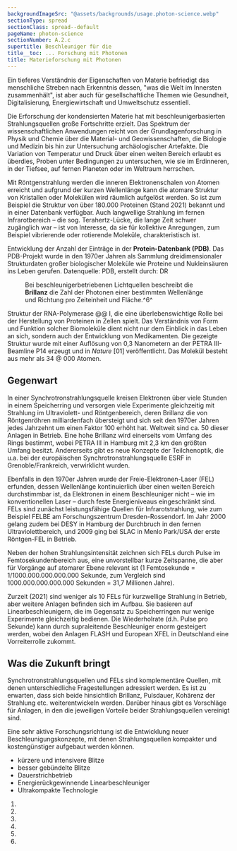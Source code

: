 ```yaml
---
backgroundImageSrc: "@assets/backgrounds/usage.photon-science.webp"
sectionType: spread
sectionClass: spread--default
pageName: photon-science
sectionNumber: A.2.c
supertitle: Beschleuniger für die
title__toc: ... Forschung mit Photonen
title: Materieforschung mit Photonen
---
```



<div class="spread--left spread-area--intro">

Ein tieferes Verständnis der Eigenschaften von Materie befriedigt das menschliche Streben nach Erkenntnis dessen, "was die Welt im Innersten zusammenhält", ist aber auch für gesellschaftliche Themen wie Gesundheit, Digitalisierung, Energiewirtschaft und Umweltschutz essentiell.

Die Erforschung der kondensierten Materie hat mit beschleunigerbasierten Strahlungsquellen große Fortschritte erzielt. Das Spektrum der wissenschaftlichen Anwendungen reicht von der Grundlagenforschung in Physik und Chemie über die Material- und Geowissenschaften, die Biologie und Medizin bis hin zur Untersuchung archäologischer Artefakte. Die Variation von Temperatur und Druck über einen weiten Bereich erlaubt es überdies, Proben unter Bedingungen zu untersuchen, wie sie im Erdinneren, in der Tiefsee, auf fernen Planeten oder im Weltraum herrschen.

</div>

<div class="spread-area--hidden">

Mit Röntgenstrahlung werden die inneren Elektronenschalen von Atomen erreicht und aufgrund der kurzen Wellenlänge kann die atomare Struktur von Kristallen oder Molekülen wird räumlich aufgelöst werden. So ist zum Beispiel die Struktur von über 180.000 Proteinen (Stand 2021) bekannt und in einer Datenbank verfügbar. Auch langwellige Strahlung im fernen Infrarotbereich – die sog. Terahertz-Lücke, die lange Zeit schwer zugänglich war – ist von Interesse, da sie für kollektive Anregungen, zum Beispiel vibrierende oder rotierende Moleküle, charakteristisch ist.

</div>

<div class="spread--left spread-area--c-3">

<progress-chart dimension="pdbEntries" />

<figcaption>

Entwicklung der Anzahl der Einträge in der **Protein-Datenbank (PDB)**. Das PDB-Projekt wurde in den 1970er Jahren als Sammlung dreidimensionaler Strukturdaten großer biologischer Moleküle wie Proteine und Nukleinsäuren ins Leben gerufen. Datenquelle: PDB, erstellt durch: DR

</figcaption>

<figure>
<progress-chart dimension="progress__peak_brilliance" />
<figcaption>

Bei beschleunigerbetriebenen Lichtquellen beschreibt die **Brillanz** die Zahl der Photonen einer bestimmten Wellenlänge und Richtung pro Zeiteinheit und Fläche.^6^

</figcaption>
</figure>

<figcaption>

Struktur der RNA-Polymerase @@ I, die eine überlebenswichtige Rolle bei der Herstellung von Proteinen in Zellen spielt. Das Verständnis von Form und Funktion solcher Biomoleküle dient nicht nur dem Einblick in das Leben an sich, sondern auch der Entwicklung von Medikamenten. Die gezeigte Struktur wurde mit einer Auflösung von 0,3 Nanometern an der PETRA III-Beamline P14 erzeugt und in _Nature_ [01] veröffentlicht. Das Molekül besteht aus mehr als 34 @ 000 Atomen.

</figcaption>

</div>

<div class="spread--right spread-area--c-1">

## Gegenwart

In einer Synchrotronstrahlungsquelle kreisen Elektronen über viele Stunden in einem Speicherring und versorgen viele Experimente gleichzeitig mit Strahlung im Ultraviolett- und Röntgenbereich, deren Brillanz die von Röntgenröhren milliardenfach übersteigt und sich seit den 1970er Jahren jedes Jahrzehnt um einen Faktor 100 erhöht hat. Weltweit sind ca. 50 dieser Anlagen in Betrieb. Eine hohe Brillanz wird einerseits vom Umfang des Rings bestimmt, wobei PETRA III in Hamburg mit 2,3 km den größten Umfang besitzt. Andererseits gibt es neue Konzepte der Teilchenoptik, die u.a. bei der europäischen Synchrotronstrahlungsquelle ESRF in Grenoble/Frankreich, verwirklicht wurden.

Ebenfalls in den 1970er Jahren wurde der Freie-Elektronen-Laser (FEL) erfunden, dessen Wellenlänge kontinuierlich über einen weiten Bereich durchstimmbar ist, da Elektronen in einem Beschleuniger nicht – wie im konventionellen Laser – durch feste Energieniveaus eingeschränkt sind. FELs sind zunächst leistungsfähige Quellen für Infrarotstrahlung, wie zum Beispiel FELBE am Forschungszentrum Dresden-Rossendorf. Im Jahr 2000 gelang zudem bei DESY in Hamburg der Durchbruch in den fernen Ultraviolettbereich, und 2009 ging bei SLAC in Menlo Park/USA der erste Röntgen-FEL in Betrieb.

</div>

<div class="spread--right spread-area--c-2">

Neben der hohen Strahlungsintensität zeichnen sich FELs durch Pulse im Femtosekundenbereich aus, eine unvorstellbar kurze Zeitspanne, die aber für Vorgänge auf atomarer Ebene relevant ist (1 Femtosekunde = 1/1000.000.000.000.000 Sekunde, zum Vergleich sind 1000.000.000.000.000 Sekunden = 31,7 Millionen Jahre).

Zurzeit (2021) sind weniger als 10 FELs für kurzwellige Strahlung in Betrieb, aber weitere Anlagen befinden sich im Aufbau. Sie basieren auf Linearbeschleunigern, die im Gegensatz zu Speicherringen nur wenige Experimente gleichzeitig bedienen. Die Wiederholrate (d.h. Pulse pro Sekunde) kann durch supraleitende Beschleuniger enorm gesteigert werden, wobei den Anlagen FLASH und European XFEL in Deutschland eine Vorreiterrolle zukommt.

</div>

<div class="spread--right spread-area--c-3">

## Was die Zukunft bringt

Synchrotronstrahlungsquellen und FELs sind komplementäre Quellen, mit denen unterschiedliche Fragestellungen adressiert werden. Es ist zu erwarten, dass sich beide hinsichtlich Brillanz, Pulsdauer, Kohärenz der Strahlung etc. weiterentwickeln werden.
Darüber hinaus gibt es Vorschläge für Anlagen, in den die jeweiligen Vorteile beider Strahlungsquellen vereinigt sind.

Eine sehr aktive Forschungsrichtung ist die Entwicklung neuer Beschleunigungskonzepte, mit denen Strahlungsquellen kompakter und kostengünstiger aufgebaut werden können.

- kürzere und intensivere Blitze
- besser gebündelte Blitze
- Dauerstrichbetrieb
- Energierückgewinnende Linearbeschleuniger
- Ultrakompakte Technologie

</div>

<div class="spread--right spread-area--references">

1. <BibRef citeKey="fernandez-tornero_moreno-morcillo_etal__2013__crystal" />
1. <BibRef citeKey="biasci_bouteille_etal__2014__lowemittance" />
1. <BibRef citeKey="jankowiak_knobloch_etal__2015__technical" />
1. <BibRef citeKey="rohlsberger_schroer_etal__2019__light" />
1. <BibRef citeKey="beye__2020__flash2020" />
1. <BibRef citeKey="altarelli__2006__xfel" />
</div>
